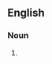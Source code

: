 ==English==

===Noun===
{{en-noun|head=[[white]] [[coat]] [[high]] [[blood]] [[pressure]]|-}}

# {{alternative form of|white coat hypertension|lang=en}}